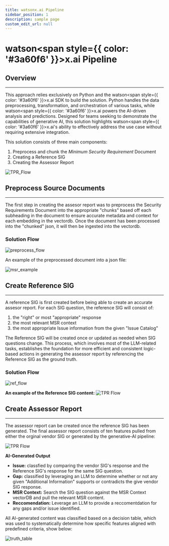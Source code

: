 ```yaml
---
title: watsonx.ai Pipeline
sidebar_position: 1
description: sample page
custom_edit_url: null
---
```

# watson<span style={{ color: '#3a60f6' }}>x</span>.ai Pipeline
<div style={{ borderBottom: '1px solid #000', marginTop: '20px', marginBottom: '20px' }}></div>

## Overview
----
This approach relies exclusively on Python and the watson<span style={{ color: '#3a60f6' }}>x</span>.ai SDK to build the solution. Python handles the data preprocessing, transformation, and orchestration of various tasks, while watson<span style={{ color: '#3a60f6' }}>x</span>.ai powers the AI-driven analysis and predictions. Designed for teams seeking to demonstrate the capabilities of generative AI, this solution highlights watson<span style={{ color: '#3a60f6' }}>x</span>.ai's ability to effectively address the use case without requiring extensive integration.

This solution consists of three main components:
1. Preprocess and chunk the *Minimum Security Requirement* Document
2. Creating a Reference SIG
3. Creating the Assessor Report

![TPR_Flow](/img/solution_flow.png)

## Preprocess Source Documents
----
The first step in creating the assesor report was to preprocess the Security Requirements Document into the appropriate "chunks" based off each subheading in the document to ensure accurate metadata and context for each embedding in the vectordb. Once the document has been processed into the "chunked" json, it will then be ingested into the vectordb.

### Solution Flow
![preprocess_flow](/img/preprocess_docs.png)

An example of the preprocessed document into a json file:

![msr_example](/img/msr_example.png)

## Create Reference SIG
----
A reference SIG is first created before being able to create an accurate assesor report. For each SIG question, the reference SIG will consist of:
1. the "right" or most "appropriate" response
2. the most relevant MSR context 
3. the most appropriate Issue information from the given "Issue Catalog"

The Reference SIG will be created once or updated as needed when SIG questions change. This process, which involves most of the LLM-related tasks, establishes the foundation for more efficient and consistent logic-based actions in generating the assessor report by referencing the Reference SIG as the ground truth.

### Solution Flow

![ref_flow](/img/ref_sig.png)

**An example of the Reference SIG content:**
![TPR Flow](/img/ref_sig_output.png)

## Create Assessor Report
----
The assessor report can be created once the reference SIG has been generated. The final assessor report consists of ten features pulled from either the orginal vendor SIG or generated by the generative-AI pipeline:

![TPR Flow](/img/assess_output.png)

**AI-Generated Output**
* **Issue:** classfied by comparing the vendor SIG's response and the Reference SIG's response for the same SIG question. 
* **Gap:** classified by leveraging an LLM to determine whether or not any given "Additional Information" supports or contradicts the give vendor SIG response.
* **MSR Context:** Search the SIG question against the MSR Context vectorDB and pull the relevant MSR content.
* **Reccomendation:** Leverage an LLM to provide a reccomentdation for any gaps and/or issue identified.

All AI-generated content was classified based on a decision table, which was used to systematically determine how specific features aligned with predefined criteria, show below:

![truth_table](/img/truthtable.png)